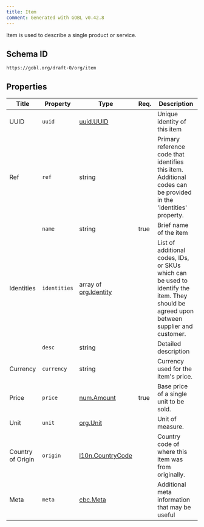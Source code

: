 ```yaml
---
title: Item
comment: Generated with GOBL v0.42.8
---
```


Item is used to describe a single product or service.

## Schema ID

`https://gobl.org/draft-0/org/item`

## Properties

| Title             | Property     | Type                                           | Req. | Description                                                                                                                              |
|-------------------|--------------|------------------------------------------------|------|------------------------------------------------------------------------------------------------------------------------------------------|
| UUID              | `uuid`       | [uuid.UUID](/draft-0/uuid/uuid)                |      | Unique identity of this item                                                                                                             |
| Ref               | `ref`        | string                                         |      | Primary reference code that identifies this item. Additional codes can be provided in the 'identities' property.                         |
|                   | `name`       | string                                         | true | Brief name of the item                                                                                                                   |
| Identities        | `identities` | array of [org.Identity](/draft-0/org/identity) |      | List of additional codes, IDs, or SKUs which can be used to identify the item. They should be agreed upon between supplier and customer. |
|                   | `desc`       | string                                         |      | Detailed description                                                                                                                     |
| Currency          | `currency`   | string                                         |      | Currency used for the item's price.                                                                                                      |
| Price             | `price`      | [num.Amount](/draft-0/num/amount)              | true | Base price of a single unit to be sold.                                                                                                  |
| Unit              | `unit`       | [org.Unit](/draft-0/org/unit)                  |      | Unit of measure.                                                                                                                         |
| Country of Origin | `origin`     | [l10n.CountryCode](/draft-0/l10n/country_code) |      | Country code of where this item was from originally.                                                                                     |
| Meta              | `meta`       | [cbc.Meta](/draft-0/cbc/meta)                  |      | Additional meta information that may be useful                                                                                           |

